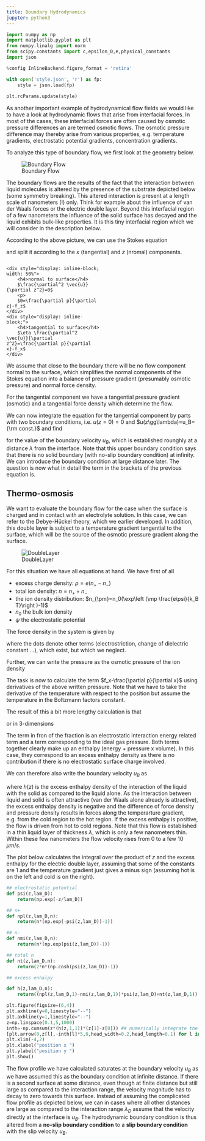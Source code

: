 ```yaml
---
title: Boundary Hydrodynamics
jupyter: python3
---
```




```python
import numpy as np
import matplotlib.pyplot as plt
from numpy.linalg import norm
from scipy.constants import c,epsilon_0,e,physical_constants
import json

%config InlineBackend.figure_format = 'retina' 

with open('style.json', 'r') as fp:
    style = json.load(fp)
    
plt.rcParams.update(style) 
```

As another important example of hydrodynamical flow fields we would like to have a look at hydrodynamic flows that arise from interfacial forces. In most of the cases, these interfacial forces are often caused by osmotic pressure differences an are termed osmotic flows. The osmotic pressure difference may thereby arise from various properties, e.g. temperature gradients, electrostatic potential gradients, concentration gradients.  

To analyze this type of boundary flow, we first look at the geometry below.


![Boundary Flow](img/boundary_flow.png)

The boundary flows are the results of the fact that the interaction between liquid molecules is altered by the presence of the substrate depicted below (some symmetry breaking). This altered interaction is present at a length scale of nanometers (!) only. Think for example about the influence of van der Waals forces or the electric double layer. Beyond this interfacial region of a few nanometers the influence of the solid surface has decayed and the liquid exhibits bulk-like properties. It is this tiny interfacial region which we will consider in the description below.

According to the above picture, we can use the Stokes equation 

\begin{equation}
\eta \Delta \vec{u}= -\nabla p-\vec{f}
\end{equation}

and split it according to the $x$ (tangential) and $z$ (nromal) components.

<div style="-webkit-column-count: 2; -moz-column-count: 2; column-count: 2; -webkit-column-rule: 1px dotted #e0e0e0; -moz-column-rule: 1px dotted #e0e0e0; column-rule: 1px dotted #e0e0e0;">
    <div style="display: inline-block; width: 50%">
        <h4>normal to surface</h4>
        $\frac{\partial^2 \vec{u}}{\partial z^2}=0$
        <p>
        $0=\frac{\partial p}{\partial z}-f_z$
    </div>
    <div style="display: inline-block;">
        <h4>tangential to surface</h4>
        $\eta \frac{\partial^2 \vec{u}}{\partial z^2}=\frac{\partial p}{\partial x}-f_x$
    </div>
</div>

We assume that close to the boundary there will be no flow component normal to the surface, which simplifies the normal components of the Stokes equation into a balance of pressure gradient (presumably osmotic pressure) and normal force density.

For the tangential component we have a tangential pressure gradient (osmotic) and a tangential force density which determine the flow. 


We can now integrate the equation for the tangential component by parts  with two boundary conditions, i.e. $u(z=0)=0$ and $u(z\gg\lambda)=u_B={\rm const.}$ and find

\begin{equation}
u_B=\frac{1}{\eta}\int_0^{\infty} z\left (f_x-\frac{dp}{dx}\right )dz
\end{equation}

for the value of the boundary velocity $u_B$, which is established rounghly at a distance $\lambda$ from the interface. Note that this upper boundary condition says that there is no solid boundary (with no-slip boundary condition) at infinity. We can introduce the boundary condition at large distance later.  The question is now what in detail the term in the brackets of the previous equation is.

## Thermo-osmosis

We want to evaluate the boundary flow for the case when the surface is charged and in contact with an electrolyte solution. In this case, we can refer to the Debye-Hückel theory, which we earlier developed. In addition, this double layer is subject to a temperature gradient tangential to the surface, which will be the source of the osmotic pressure gradient along the surface. 

![DoubleLayer](img/charged_surface.png)

For this situation we have all equations at hand.
We have first of all

- excess charge density: $\rho = e (n_+-n_-)$
- total ion density: $n=n_++n_-$
- the ion density distribution: $n_{\pm}=n_0(\exp\left (\mp \frac{e\psi}{k_B T}\right )-1)$
- $n_0$ the bulk ion density
- $\psi$ the electrostatic potential

The force density in the system is given by

\begin{equation}
f=-\rho \nabla \psi + \ldots
\end{equation}

where the dots denote other terms (electrostriction, change of dielectric constant ...), which exist, but which we neglect.

Further, we can write the pressure as the osmotic pressure of the ion density 

\begin{equation}
p=n k_B T=(n_++n_-)k_B T=\left ( n_0(\exp\left (- \frac{e\psi}{k_B T}\right )-1)+ n_0(\exp\left ( \frac{e\psi}{k_B T}\right )-1) \right ) k_B T
\end{equation}

The task is now to calculate the term $f_x-\frac{\partial p}{\partial x}$ using derivatives of the above written pressure. Note that we have to take the derivative of the temperature with respect to the position but assume the temperature in the Boltzmann factors constant.

The result of this a bit more lengthy calculation is that

\begin{equation}
f_x-\frac{\partial p}{\partial x} =-nk_B T \frac{1}{T}\frac{\partial T}{\partial x} - \rho \psi \frac{1}{T}\frac{\partial T}{\partial x}
\end{equation}

or in 3-dimensions 

\begin{equation}
{\bf f}-\nabla p= -\left(\varrho \psi+n k_{\mathrm{B}} T\right) \frac{\nabla T}{T}
\end{equation}

The term in fron of the fraction is an electrostatic interaction energy related term and a term corresponding to the ideal gas pressure. Both terms together clearly make up an enthalpy (energy + pressure x volume). In this case, they correspond to an excess enthalpy density as there is no contribution if there is no electrostatic surface charge involved.

We can therefore also write the boundary velocity $u_B$ as

\begin{equation}
u_B= -\frac{1}{\eta}\int_0^{\infty} z h(z)dz\frac{\nabla T_{||}}{T}
\end{equation}

where $h(z)$ is the excess enthalpy density of the interaction of the liquid with the solid as compared to the liquid alone. As the interaction between liquid and solid is often attractive (van der Waals alone already is attractive), the excess enthalpy density is negative and the difference of force density and pressure density results in forces along the temperarture gradient, e.g. from the cold region to the hot region. If the excess enthalpy is positive, the flow is driven from hot to cold regions. Note that this flow is established in a thin liquid layer of thickness $\lambda$, which is only a few nanometers thin. Within these few nanometers the flow velocity rises from 0 to a few 10 $\mu m/s$. 

The plot below calculates the integral over the product of $z$ and the excess enthalpy for the electric double layer, assuming that some of the constants are 1 and the temperature gradient just gives a minus sign (assuming hot is on the left and cold is on the right).

```python
## electrostatic potential
def psi(z,lam_D):
    return(np.exp(-z/lam_D))
```

```python
## n+
def npl(z,lam_D,n):
    return(n*(np.exp(-psi(z,lam_D))-1))

## n-    
def nmi(z,lam_D,n):
    return(n*(np.exp(psi(z,lam_D))-1))    
```

```python
## total n
def nt(z,lam_D,n):
    return(2*n*(np.cosh(psi(z,lam_D))-1))    
```

```python
## excess enhalpy 

def h(z,lam_D,n):
    return((npl(z,lam_D,1)-nmi(z,lam_D,1))*psi(z,lam_D)+nt(z,lam_D,1))
```

```python
plt.figure(figsize=(6,4))
plt.axhline(y=0,linestyle="--")
plt.axhline(y=1,linestyle="--")
z=np.linspace(0.1,5,1000)
inth=-np.cumsum(z*(h(z,1,1))*(z[1]-z[0])) ## numerically integrate the excess enthalpy *z
[plt.arrow(0,z[l],-inth[l]*5,0,head_width=0.2,head_length=0.1) for l in range(0,len(z),50)]
plt.xlim(-4,2)
plt.xlabel("position x ")
plt.ylabel("position y ")
plt.show()
```

The flow profile we have calculated saturates at the boundary velocity $u_B$ as we have assumed this as the boundary condition at infinite distance. If there is a second surface at some distance, even though at finite distance but still large as compared to the interaction range, the velocity magnitude has to decay to zero towards this surface. Instead of assuming the complicated flow profile as depicted below, we can in cases where all other distances are large as compared to the interaction range $\lambda_D$ assume that the velocity directly at the interface is $u_B$. The hydrodynamic boundary condition is thus altered from a **no-slip boundary condition** to a **slip boundary condition** with the slip velocity $u_B$.

